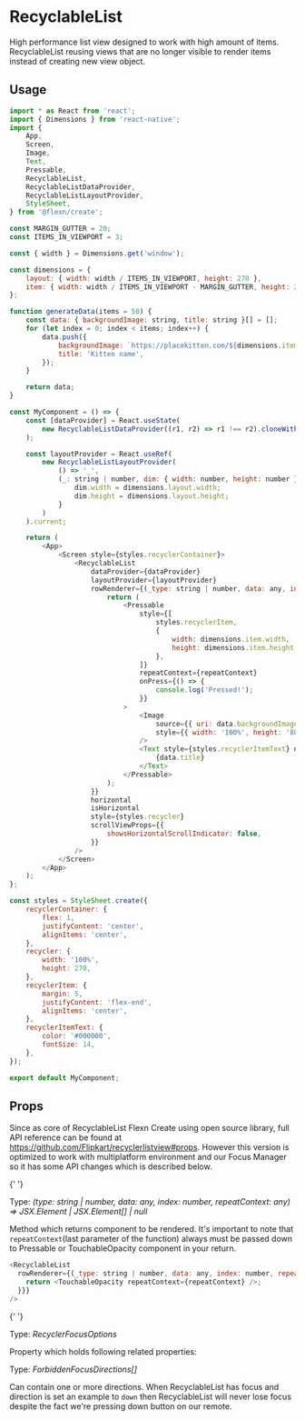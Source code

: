 
# RecyclableList

High performance list view designed to work with high amount of items.
RecyclableList reusing views that are no longer visible to render items instead of creating new view object.

## Usage

```javascript
import * as React from 'react';
import { Dimensions } from 'react-native';
import {
    App,
    Screen,
    Image,
    Text,
    Pressable,
    RecyclableList,
    RecyclableListDataProvider,
    RecyclableListLayoutProvider,
    StyleSheet,
} from '@flexn/create';

const MARGIN_GUTTER = 20;
const ITEMS_IN_VIEWPORT = 3;

const { width } = Dimensions.get('window');

const dimensions = {
    layout: { width: width / ITEMS_IN_VIEWPORT, height: 270 },
    item: { width: width / ITEMS_IN_VIEWPORT - MARGIN_GUTTER, height: 250 },
};

function generateData(items = 50) {
    const data: { backgroundImage: string, title: string }[] = [];
    for (let index = 0; index < items; index++) {
        data.push({
            backgroundImage: `https://placekitten.com/${dimensions.item.width}/${dimensions.item.height + index}`,
            title: 'Kitten name',
        });
    }

    return data;
}

const MyComponent = () => {
    const [dataProvider] = React.useState(
        new RecyclableListDataProvider((r1, r2) => r1 !== r2).cloneWithRows(generateData())
    );

    const layoutProvider = React.useRef(
        new RecyclableListLayoutProvider(
            () => '_',
            (_: string | number, dim: { width: number, height: number }) => {
                dim.width = dimensions.layout.width;
                dim.height = dimensions.layout.height;
            }
        )
    ).current;

    return (
        <App>
            <Screen style={styles.recyclerContainer}>
                <RecyclableList
                    dataProvider={dataProvider}
                    layoutProvider={layoutProvider}
                    rowRenderer={(_type: string | number, data: any, index: number, repeatContext: any) => {
                        return (
                            <Pressable
                                style={[
                                    styles.recyclerItem,
                                    {
                                        width: dimensions.item.width,
                                        height: dimensions.item.height,
                                    },
                                ]}
                                repeatContext={repeatContext}
                                onPress={() => {
                                    console.log('Pressed!');
                                }}
                            >
                                <Image
                                    source={{ uri: data.backgroundImage }}
                                    style={{ width: '100%', height: '80%' }}
                                />
                                <Text style={styles.recyclerItemText} numberOfLines={1}>
                                    {data.title}
                                </Text>
                            </Pressable>
                        );
                    }}
                    horizontal
                    isHorizontal
                    style={styles.recycler}
                    scrollViewProps={{
                        showsHorizontalScrollIndicator: false,
                    }}
                />
            </Screen>
        </App>
    );
};

const styles = StyleSheet.create({
    recyclerContainer: {
        flex: 1,
        justifyContent: 'center',
        alignItems: 'center',
    },
    recycler: {
        width: '100%',
        height: 270,
    },
    recyclerItem: {
        margin: 5,
        justifyContent: 'flex-end',
        alignItems: 'center',
    },
    recyclerItemText: {
        color: '#000000',
        fontSize: 14,
    },
});

export default MyComponent;
```

## Props

Since as core of RecyclableList Flexn Create using open source library, full API reference can be found at https://github.com/Flipkart/recyclerlistview#props. However this version
is optimized to work with multiplatform environment and our Focus Manager so it has some API changes which is described below.

<Prop value="rowRenderer" />
<Badge required />{' '}

Type: _(type: string | number, data: any, index: number, repeatContext: any) => JSX.Element | JSX.Element[] | null_

Method which returns component to be rendered. It's important to note that `repeatContext`(last parameter of the function) always must be passed down to
Pressable or TouchableOpacity component in your return.

```javascript
<RecyclableList
  rowRenderer={(_type: string | number, data: any, index: number, repeatContext: any) => {
    return <TouchableOpacity repeatContext={repeatContext} />;
  }}}
/>
```

<Prop value="focusOptions" />
<Badge value="Android TV, Fire TV, Apple TV" platform />{' '}

Type: _RecyclerFocusOptions_

Property which holds following related properties:

<Prop value="forbiddenFocusDirections" subProperty />

Type: _ForbiddenFocusDirections[]_

Can contain one or more directions. When RecyclableList has focus and direction is set an example to `down` then RecyclableList will never lose focus despite the fact we're pressing
down button on our remote.
